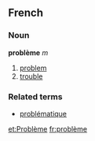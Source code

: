 ==French==
===Noun===
'''problème''' ''m''

# [[problem]]
# [[trouble]]

===Related terms===
*[[problématique]]

[[et:Problème]]
[[fr:problème]]